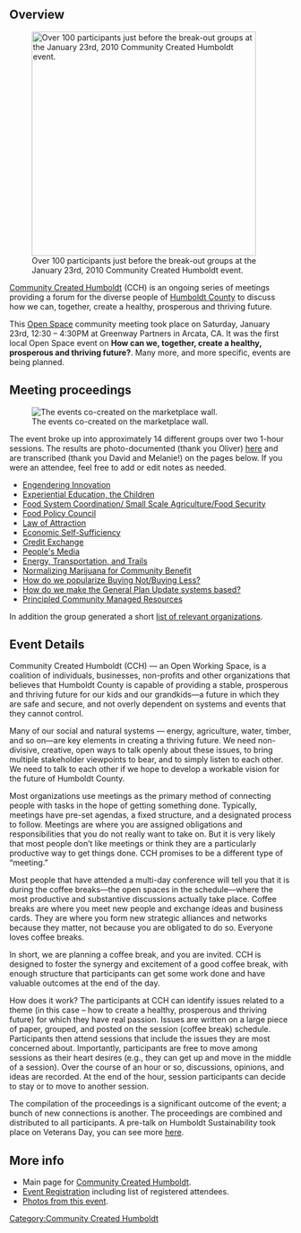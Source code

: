 {{TOCright}}
==Overview==
[[File:CCH1 23 10group.jpg|thumb|400px|right|Over 100 participants just before the break-out groups at the January 23rd, 2010 Community Created Humboldt event.]]

[[Community Created Humboldt]] (CCH) is an ongoing series of meetings providing a forum for the diverse people of [[Humboldt County]] to discuss how we can, together, create a healthy, prosperous and thriving future.  

This [[Open Space Technology|Open Space]] community meeting took place on Saturday, January 23rd, 12:30 – 4:30PM at Greenway Partners in Arcata, CA.  It was the first local Open Space event on '''How can we, together, create a healthy, prosperous and thriving future?'''.  Many more, and more specific, events are being planned.


==Meeting proceedings==
[[File:CCH1 23 10MarketPlace.jpg|thumb|left|The events co-created on the marketplace wall.]]

The event broke up into approximately 14 different groups over two 1-hour sessions.  The results are photo-documented (thank you Oliver) [http://www.flickr.com/photos/appropedia/sets/72157623324014058/ here] and are transcribed (thank you David and Melanie!) on the pages below.  If you were an attendee, feel free to add or edit notes as needed. 
*[[Community_Created_Humboldt/Jan_23_10/Engendering_Innovation | Engendering Innovation]]
*[[Community_Created_Humboldt/Jan_23_10/The_Children | Experiential Education, the Children]]
*[[Community Created Humboldt/Jan 23 10/Food | Food System Coordination/ Small Scale Agriculture/Food Security]]
*[[Community Created Humboldt/Jan 23 10/Food Policy | Food Policy Council]]
*[[Community_Created_Humboldt/Jan_23_10/Law_of_Attraction | Law of Attraction]]
*[[Community_Created_Humboldt/Jan_23_10/Economic_Self-Sufficiency | Economic Self-Sufficiency]]
*[[Community_Created_Humboldt/Jan_23_10/Credit_Exchange | Credit Exchange]]
*[[Community_Created_Humboldt/Jan_23_10/People's_Media | People's Media]]
*[[Community Created Humboldt/Jan 23 10/Energy, Transportation, and Trails | Energy, Transportation, and Trails]]
*[[Community Created Humboldt/Jan 23 10/Normalizing Marijuana | Normalizing Marijuana for Community Benefit]]
*[[Community Created Humboldt/Jan 23 10/Buy Not | How do we popularize Buying Not/Buying Less?]]
*[[Community Created Humboldt/Jan 23 10/General Plan Update | How do we make the General Plan Update systems based?]]
*[[Community Created Humboldt/Jan 23 10/Community Managed Resources | Principled Community Managed Resources]]

In addition the group generated a short [[Community_Created_Humboldt/Jan_23_10/Relevant_Organizations|list of relevant organizations]].

==Event Details==
Community Created Humboldt (CCH) — an Open Working Space, is a coalition of individuals, businesses, non-profits and other organizations that believes that Humboldt County is capable of providing a stable, prosperous and thriving future for our kids and our grandkids—a future in which they are safe and secure, and not overly dependent on systems and events that they cannot control.  

Many of our social and natural systems — energy, agriculture, water, timber, and so on—are key elements in creating a thriving future.  We need non-divisive, creative, open ways to talk openly about these issues, to bring multiple stakeholder viewpoints to bear, and to simply listen to each other.  We need to talk to each other if we hope to develop a workable vision for the future of Humboldt County. 

Most organizations use meetings as the primary method of connecting people with tasks in the hope of getting something done.  Typically, meetings have pre-set agendas, a fixed structure, and a designated process to follow.  Meetings are where you are assigned obligations and responsibilities that you do not really want to take on.  But it is very likely that most people don’t like meetings or think they are a particularly productive way to get things done.  CCH promises to be a different type of “meeting.”

Most people that have attended a multi-day conference will tell you that it is during the coffee breaks—the open spaces in the schedule—where the most productive and substantive discussions actually take place.  Coffee breaks are where you meet new people and exchange ideas and business cards.  They are where you form new strategic alliances and networks because they matter, not because you are obligated to do so.  Everyone loves coffee breaks.

In short, we are planning a coffee break, and you are invited.  CCH is designed to foster the synergy and excitement of a good coffee break, with enough structure that participants can get some work done and have valuable outcomes at the end of the day. 

How does it work?  The participants at CCH can identify issues related to a theme (in this case – how to create a healthy, prosperous and thriving future) for which they have real passion.  Issues are written on a large piece of paper, grouped, and posted on the session (coffee break) schedule.  Participants then attend sessions that include the issues they are most concerned about. Importantly, participants are free to move among sessions as their heart desires (e.g., they can get up and move in the middle of a session).  Over the course of an hour or so, discussions, opinions, and ideas are recorded.  At the end of the hour, session participants can decide to stay or to move to another session.

The compilation of the proceedings is a significant outcome of the event; a bunch of new connections is another.  The proceedings are combined and distributed to all participants.  A pre-talk on Humboldt Sustainability took place on Veterans Day, you can see more [[Community_Created_Humboldt/Veterans_Day_2009|here]].

==More info==
*Main page for [[Community Created Humboldt]].
*[http://humboldt.eventbrite.com/ Event Registration] including list of registered attendees.
*[http://www.flickr.com/photos/appropedia/sets/72157623324014058/ Photos from this event].

[[Category:Community Created Humboldt]]